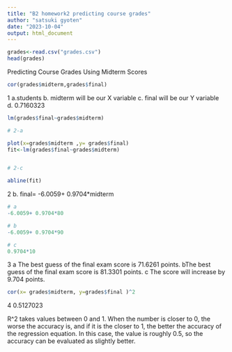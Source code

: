 ```yaml
---
title: "B2 homework2 predicting course grades"
author: "satsuki gyoten"
date: "2023-10-04"
output: html_document
---
```

```r
grades<-read.csv("grades.csv")
head(grades)
```
Predicting Course Grades Using Midterm Scores

```r
cor(grades$midterm,grades$final)
```

1
a.students
b. midterm will be our X variable
c. final  will be our Y variable
d. 0.7160323
```r
lm(grades$final~grades$midterm)

```


```r
# 2-a

plot(x=grades$midterm ,y= grades$final)
fit<-lm(grades$final~grades$midterm)


# 2-c

abline(fit)
```
2
b. final=  -6.0059+ 0.9704*midterm

```r
# a 
-6.0059+ 0.9704*80

# b 
-6.0059+ 0.9704*90

# c 
0.9704*10

```
3
a The best guess of the final exam score is 71.6261 points.
bThe best guess of the final exam score is 81.3301 points.
c The score will increase by  9.704 points.

```r
cor(x= grades$midterm, y=grades$final )^2
```

4
0.5127023

R^2 takes values between 0 and 1. When the number is closer to 0, the worse the accuracy is, and if it is the closer to 1, the better the accuracy of the regression equation. In this case, the value is roughly 0.5, so the accuracy can be evaluated as slightly better.